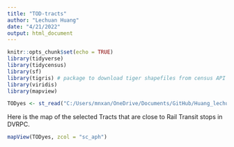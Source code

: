 ```yaml
---
title: "TOD-tracts"
author: "Lechuan Huang"
date: "4/21/2022"
output: html_document
---
```


```r
knitr::opts_chunk$set(echo = TRUE)
library(tidyverse)
library(tidycensus)
library(sf)
library(tigris) # package to download tiger shapefiles from census API
library(viridis)
library(mapview)

TODyes <- st_read("C:/Users/mnxan/OneDrive/Documents/GitHub/Huang_lechuan_todphilly/cleaned_data/final_mat/stations_final_0421.shp")
```
Here is the map of the selected Tracts that are close to Rail Transit stops in DVRPC.

```r
mapView(TODyes, zcol = "sc_aph")
```